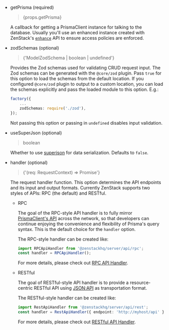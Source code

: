 
-   getPrisma (required)

    <blockquote>{props.getPrisma}</blockquote>

    A callback for getting a PrismaClient instance for talking to the database. Usually you'll use an enhanced instance created with ZenStack's [`enhance`](/docs/reference/runtime-api#enhance) API to ensure access policies are enforced.

-   zodSchemas (optional)

    <blockquote>{'ModelZodSchema | boolean | undefined'}</blockquote>

    Provides the Zod schemas used for validating CRUD request input. The Zod schemas can be generated with the `@core/zod` plugin. Pass `true` for this option to load the schemas from the default location. If you configured `@core/zod` plugin to output to a custom location, you can load the schemas explicitly and pass the loaded module to this option. E.g.:

    ```ts
    factory({
        ...
        zodSchemas: require('./zod'),
    });
    ```

    Not passing this option or passing in `undefined` disables input validation.

-   useSuperJson (optional)

    <blockquote>boolean</blockquote>

    Whether to use [superjson](https://github.com/blitz-js/superjson) for data serialization. Defaults to `false`.

-   handler (optional)

    <blockquote>{'(req: RequestContext) => Promise<Response>'}</blockquote>

    The request handler function. This option determines the API endpoints and its input and output formats. Currently ZenStack supports two styles of APIs: RPC (the default) and RESTful.

    - RPC

        The goal of the RPC-style API handler is to fully mirror [PrismaClient's API](https://www.prisma.io/docs/reference/api-reference/prisma-client-reference#model-queries) across the network, so that developers can continue enjoying the convenience and flexibility of Prisma's query syntax. This is the default choice for the `handler` option.

        The RPC-style handler can be created like:

        ```ts
        import RPCApiHandler from '@zenstackhq/server/api/rpc';
        const handler = RPCApiHandler();
        ```

        For more details, please check out [RPC API Handler](/docs/reference/server-adapters/api-handlers/rpc).

    - RESTful

        The goal of RESTful-style API handler is to provide a resource-centric RESTful API using [JSON:API](https://jsonapi.org/) as transportation format.

        The RESTful-style handler can be created like:

        ```ts
        import RestApiHandler from '@zenstackhq/server/api/rest';
        const handler = RestApiHandler({ endpoint: 'http://myhost/api' });
        ```

        For more details, please check out [RESTful API Handler](/docs/reference/server-adapters/api-handlers/rest).
